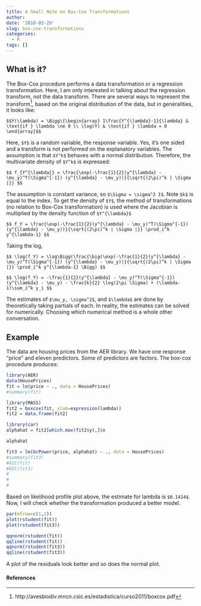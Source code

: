 ```yaml
---
title: A Small Note on Box-Cox Transformations
author: 
date: '2018-03-29'
slug: box-cox-transformations
categories:
  - R
tags: []
---
```


## What is it? 

The Box-Cox procedure performs a data transformation or a regression transformation.  Here, I am only interested in talking about the regression transform, not the data transform.  There are several ways to represent the transform[^1], based on the original distribution of the data, but in generalities, it looks like: 

`$$Y(\lambda) = \Bigg\{\begin{array} 1\frac{Y^{\lambda}-1}{\lambda} & \text{if } \lambda \ne 0 \\ \log(Y) & \text{if } \lambda = 0 \end{array}$$`

Here, `$Y$` is a random variable, the response variable.  Yes, it's one sided and a transform is not performed on the explanatory variables.  The assumption is that `$Y^k$` behaves with a normal distribution. Therefore, the multivariate density of `$Y^k$` is expressed:

`$$ f_{Y^{\lambda}} = \frac{\exp(-\frac{1}{2}(y^{\lambda} - \mu_y)^T(\Sigma^{-1}) (y^{\lambda} - \mu_y))}{\sqrt{(2\pi)^k | \Sigma |}}
$$`

The assumption is constant variance, so `$\Sigma = \sigma^2 I$`. Note `$k$` is equal to the index.  To get the density of `$Y$`, the method of transformations (no relation to Box-Cox transformation) is used where the Jacobian is multiplied by the density function of `$Y^{\lambda}$`

`$$ f_Y = \frac{\exp(-\frac{1}{2}(y^{\lambda} - \mu_y)^T(\Sigma^{-1}) (y^{\lambda} - \mu_y))}{\sqrt{(2\pi)^k | \Sigma |}} \prod_i^k y^{\lambda-1}
$$`

Taking the log, 

`$$ \log(f_Y) = \log\Bigg(\frac{\big(\exp(-\frac{1}{2}(y^{\lambda} - \mu_y)^T(\Sigma^{-1}) (y^{\lambda} - \mu_y))}{\sqrt{(2\pi)^k | \Sigma |}} \prod_i^k y^{\lambda-1} \Bigg)
$$`

`$$ \log(f_Y) = -\frac{1}{2}(y^{\lambda} - \mu_y)^T(\Sigma^{-1}) (y^{\lambda} - \mu_y) - \frac{k}{2} \log(2\pi \Sigma) + (\lambda-1)\sum_i^k y_i
$$`

The estimates of `$\mu_y, \sigma^2$`, and `$\lambda$` are done by theoretically taking partials of each. In reality, the estimates can be solved for numerically. Choosing which numerical method is a whole other conversation.      


## Example

The data are housing prices from the AER library. We have one response "price" and eleven predictors. Some of predictors are factors. The box-cox procedure produces:

```r
library(AER)
data(HousePrices)
fit = lm(price ~ ., data = HousePrices)
#summary(fit)

library(MASS)
fit2 = boxcox(fit, xlab=expression(lambda))
fit2 = data.frame(fit2)

library(car)
alphahat = fit2[which.max(fit2$y),]$x

alphahat

fit3 = lm(bcPower(price, alphahat) ~ ., data = HousePrices)
#summary(fit3)
#AIC(fit)
#AIC(fit3)
#
#
#
```
Based on likelihood profile plot above, the estimate for lambda is `$0.1414$`. Now, I will check whether the transformation produced a better model. 

```r
par(mfrow=c(1,2))
plot(rstudent(fit))
plot(rstudent(fit3))

qqnorm(rstudent(fit))
qqline(rstudent(fit))
qqnorm(rstudent(fit3))
qqline(rstudent(fit3))
```

A plot of the residuals look better and so does the normal plot.

#### References

[^1]: http://avesbiodiv.mncn.csic.es/estadistica/curso2011/boxcox.pdf
